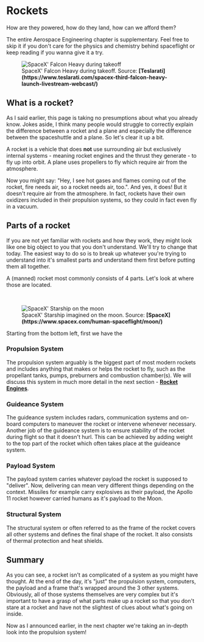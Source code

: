 
# Rockets 
How are they powered, how do they land, how can we afford them? 

<Callout type="info" emoji="ℹ️">
  The entire Aerospace Engineering chapter is supplementary. Feel free to skip it if you don't care for the physics and chemistry behind spaceflight or keep reading if you wanna give it a try.
</Callout>

<br />
<figure>
<Image src={require(".//../../../resources/images/falconheavy.jpg")} alt="SpaceX' Falcon Heavy during takeoff" />
<figcaption>SpaceX' Falcon Heavy during takeoff. Source: <strong>[Teslarati](https://www.teslarati.com/spacex-third-falcon-heavy-launch-livestream-webcast/)</strong></figcaption>
</figure>

## What is a rocket?
As I said earlier, this page is taking no presumptions about what you already know. Jokes aside, I think many people would struggle to correctly explain the
difference between a rocket and a plane and especially the difference between the spaceshuttle and a plane. So let's clear it up a bit.

A rocket is a vehicle that does <strong>not</strong> use surrounding air but exclusively internal systems - meaning rocket engines and the thrust they generate - to fly up into orbit. A plane uses propellers to fly which require air from the atmosphere. 

Now you might say: "Hey, I see hot gases and flames coming out of the rocket, fire needs air, so a rocket needs air, too.". And yes, it does! But it doesn't require air from the atmosphere. In fact, rockets have their own oxidizers included in their propulsion systems, so they could in fact even fly in a vacuum.

## Parts of a rocket
If you are not yet familiar with rockets and how they work, they might look like one big object to you that you don't understand. We'll try to change that today. The easiest way to do so is to break up whatever you're trying to understand into it's smallest parts and understand them first before putting them all together.

A (manned) rocket most commonly consists of 4 parts. Let's look at where those are located.

<br />
<figure>
<Image src={require(".//../../../resources/images/starship1.jpg")} alt="SpaceX' Starship on the moon " />
<figcaption>SpaceX' Starship imagined on the moon. Source: <strong>[SpaceX](https://www.spacex.com/human-spaceflight/moon/)</strong></figcaption>
</figure>

Starting from the bottom left, first we have the

### Propulsion System
The propulsion system arguably is the biggest part of most modern rockets and includes anything that makes or helps the rocket to fly, such as the propellant tanks, pumps, preburners and combustion chamber(s). We will discuss this system in much more detail in the next section - <strong>[Rocket Engines](https://guidetothegalaxy.vercel.app/aerospace_engineering/rockets/engines)</strong>.

### Guideance System
The guideance system includes radars, communication systems and on-board computers to maneuver the rocket or intervene whenever necessary. Another job of the guideance system is to ensure stability of the rocket during flight so that it doesn't hurl. This can be achieved by adding weight to the top part of the rocket which often takes place at the guideance system.

### Payload System
The payload system carries whatever payload the rocket is supposed to "deliver". Now, delivering can mean very different things depending on the context. Missiles for example carry explosives as their payload, the Apollo 11 rocket however carried humans as it's payload to the Moon.

### Structural System
The structural system or often referred to as the frame of the rocket covers all other systems and defines the final shape of the rocket. It also consists of thermal protection and heat shields. 


## Summary
As you can see, a rocket isn't as complicated of a system as you might have thought. At the end of the day, it's "just" the propulsion system, computers, the payload and a frame that's wrapped around the 3 other systems. Obviously, all of those systems themselves are very complex but it's important to have a grasp of what parts make up a rocket so that you don't stare at a rocket and have not the slightest of clues about what's going on inside.

Now as I announced earlier, in the next chapter we're taking an in-depth look into the propulsion system!

<Analytics />